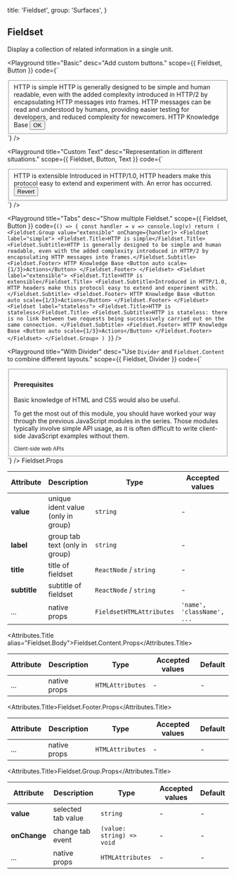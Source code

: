 
  title: 'Fieldset',
  group: 'Surfaces',
}

## Fieldset

Display a collection of related information in a single unit.

<Playground
  title="Basic"
  desc="Add custom buttons."
  scope={{ Fieldset, Button }}
  code={`
<Fieldset>
  <Fieldset.Title>HTTP is simple</Fieldset.Title>
  <Fieldset.Subtitle>HTTP is generally designed to be simple and human readable, even with the added complexity introduced in HTTP/2 by encapsulating HTTP messages into frames. HTTP messages can be read and understood by humans, providing easier testing for developers, and reduced complexity for newcomers.</Fieldset.Subtitle>
  <Fieldset.Footer>
      HTTP Knowledge Base
      <Button auto scale={1/3}>OK</Button>
    </Fieldset.Footer>
  </Fieldset>
`}
/>

<Playground
  title="Custom Text"
  desc="Representation in different situations."
  scope={{ Fieldset, Button, Text }}
  code={`
<Fieldset>
  <Fieldset.Title>HTTP is extensible</Fieldset.Title>
  <Fieldset.Subtitle>Introduced in HTTP/1.0, HTTP headers make this protocol easy to extend and experiment with. </Fieldset.Subtitle>
  <Fieldset.Footer>
      <Text type="error">An error has occurred.</Text>
      <Button auto scale={1/3} type="error">Revert</Button>
  </Fieldset.Footer>
</Fieldset>
`}
/>

<Playground
  title="Tabs"
  desc="Show multiple Fieldset."
  scope={{ Fieldset, Button }}
  code={`
() => {
  const handler = v => console.log(v)
  return (
    <Fieldset.Group value="extensible" onChange={handler}>
    <Fieldset label="simple">
      <Fieldset.Title>HTTP is simple</Fieldset.Title>
      <Fieldset.Subtitle>HTTP is generally designed to be simple and human readable, even with the added complexity introduced in HTTP/2 by encapsulating HTTP messages into frames.</Fieldset.Subtitle>
      <Fieldset.Footer>
        HTTP Knowledge Base
        <Button auto scale={1/3}>Actions</Button>
      </Fieldset.Footer>
    </Fieldset>
    <Fieldset label="extensible">
      <Fieldset.Title>HTTP is extensible</Fieldset.Title>
      <Fieldset.Subtitle>Introduced in HTTP/1.0, HTTP headers make this protocol easy to extend and experiment with.</Fieldset.Subtitle>
      <Fieldset.Footer>
      HTTP Knowledge Base
        <Button auto scale={1/3}>Actions</Button>
      </Fieldset.Footer>
    </Fieldset>
    <Fieldset label="stateless">
      <Fieldset.Title>HTTP is stateless</Fieldset.Title>
      <Fieldset.Subtitle>HTTP is stateless: there is no link between two requests being successively carried out on the same connection. </Fieldset.Subtitle>
      <Fieldset.Footer>
        HTTP Knowledge Base
        <Button auto scale={1/3}>Actions</Button>
      </Fieldset.Footer>
    </Fieldset>
    </Fieldset.Group>
  )
}
`}
/>

<Playground
  title="With Divider"
  desc="Use `Divider` and `Fieldset.Content` to combine different layouts."
  scope={{ Fieldset, Divider }}
  code={`
<Fieldset>
  <Fieldset.Content style={{ paddingTop: '10pt', paddingBottom: '10pt' }}>
    <h4>Prerequisites</h4>
  </Fieldset.Content>
  <Divider my={0} />
  <Fieldset.Content>
    <Fieldset.Title>Basic knowledge of HTML and CSS would also be useful.</Fieldset.Title>
    <p>To get the most out of this module, you should have worked your way through the previous JavaScript modules in the series.
    Those modules typically involve simple API usage, as it is often difficult to write client-side JavaScript examples without them. </p>
  </Fieldset.Content>
  <Fieldset.Footer>
    <small>Client-side web APIs</small>
  </Fieldset.Footer>
</Fieldset>
`}
/>

<Attributes edit="/pages/en-us/components/fieldset.mdx">
<Attributes.Title>Fieldset.Props</Attributes.Title>

| Attribute    | Description                        | Type                     | Accepted values            | Default |
| ------------ | ---------------------------------- | ------------------------ | -------------------------- | ------- |
| **value**    | unique ident value (only in group) | `string`                 | -                          | -       |
| **label**    | group tab text (only in group)     | `string`                 | -                          | -       |
| **title**    | title of fieldset                  | `ReactNode` / `string`   | -                          | -       |
| **subtitle** | subtitle of fieldset               | `ReactNode` / `string`   | -                          | -       |
| ...          | native props                       | `FieldsetHTMLAttributes` | `'name', 'className', ...` | -       |

<Attributes.Title alias="Fieldset.Body">Fieldset.Content.Props</Attributes.Title>

| Attribute | Description  | Type             | Accepted values | Default |
| --------- | ------------ | ---------------- | --------------- | ------- |
| ...       | native props | `HTMLAttributes` | -               | -       |

<Attributes.Title>Fieldset.Footer.Props</Attributes.Title>

| Attribute | Description  | Type             | Accepted values | Default |
| --------- | ------------ | ---------------- | --------------- | ------- |
| ...       | native props | `HTMLAttributes` | -               | -       |

<Attributes.Title>Fieldset.Group.Props</Attributes.Title>

| Attribute    | Description        | Type                      | Accepted values | Default |
| ------------ | ------------------ | ------------------------- | --------------- | ------- |
| **value**    | selected tab value | `string`                  | -               | -       |
| **onChange** | change tab event   | `(value: string) => void` | -               | -       |
| ...          | native props       | `HTMLAttributes`          | -               | -       |

</Attributes>

